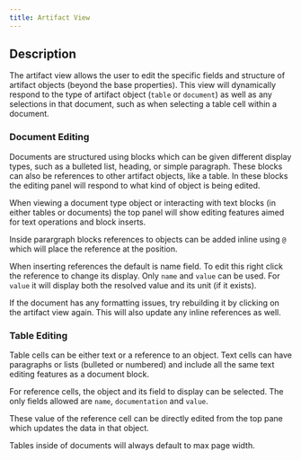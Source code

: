 ```yaml
---
title: Artifact View
---
```


## Description
The artifact view allows the user to edit the specific fields and structure of artifact objects (beyond the base properties). This view will dynamically respond to the type of artifact object (`table` or `document`) as well as any selections in that document, such as when selecting a table cell within a document.


### Document Editing
Documents are structured using blocks which can be given different display types, such as a bulleted list, heading, or simple paragraph. These blocks can also be references to other artifact objects, like a table. In these blocks the editing panel will respond to what kind of object is being edited.

When viewing a document type object or interacting with text blocks (in either tables or documents) the top panel will show editing features aimed for text operations and block inserts. 

Inside parargraph blocks references to objects can be added inline using `@` which will place the reference at the position. 

<Note>When inserting references the default is name field. To edit this right click the reference to change its display. Only `name` and `value` can be used. For `value` it will display both the resolved value and its unit (if it exists).</Note>

<Warning>If the document has any formatting issues, try rebuilding it by clicking on the artifact view again. This will also update any inline references as well.</Warning>

### Table Editing
Table cells can be either text or a reference to an object. Text cells can have paragraphs or lists (bulleted or numbered) and include all the same text editing features as a document block. 

For reference cells, the object and its field to display can be selected. The only fields allowed are `name`, `documentation` and `value`. 

These value of the reference cell can be directly edited from the top pane which updates the data in that object.

<Info>Tables inside of documents will always default to max page width.</Info>
